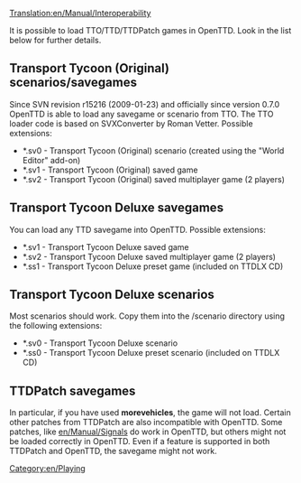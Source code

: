 [[Translation:en/Manual/Interoperability]]


[[Category:en/Playing]]

It is possible to load TTO/TTD/TTDPatch games in OpenTTD. Look in the list below for further details.

==Transport Tycoon (Original) scenarios/savegames==
Since SVN revision r15216 (2009-01-23) and officially since version 0.7.0 OpenTTD is able to load any savegame or scenario from TTO. The TTO loader code is based on SVXConverter by Roman Vetter. Possible extensions:
* *.sv0 - Transport Tycoon (Original) scenario (created using the "World Editor" add-on)
* *.sv1 - Transport Tycoon (Original) saved game
* *.sv2 - Transport Tycoon (Original) saved multiplayer game (2 players)

==Transport Tycoon Deluxe savegames==
You can load any TTD savegame into OpenTTD. Possible extensions:
* *.sv1 - Transport Tycoon Deluxe saved game
* *.sv2 - Transport Tycoon Deluxe saved multiplayer game (2 players)
* *.ss1 - Transport Tycoon Deluxe preset game (included on TTDLX CD)

==Transport Tycoon Deluxe scenarios==
Most scenarios should work. Copy them into the /scenario directory using the following extensions:
* *.sv0 - Transport Tycoon Deluxe scenario
* *.ss0 - Transport Tycoon Deluxe preset scenario (included on TTDLX CD)

==TTDPatch savegames==
{{en/Warning|Not all TTDPatch savegames can be loaded into OpenTTD!}}
In particular, if you have used '''morevehicles''', the game will not load. Certain other patches from TTDPatch are also incompatible with OpenTTD. Some patches, like [[en/Manual/Signals]] do work in OpenTTD, but others might not be loaded correctly in OpenTTD. Even if a feature is supported in both TTDPatch and OpenTTD, the savegame might not work.